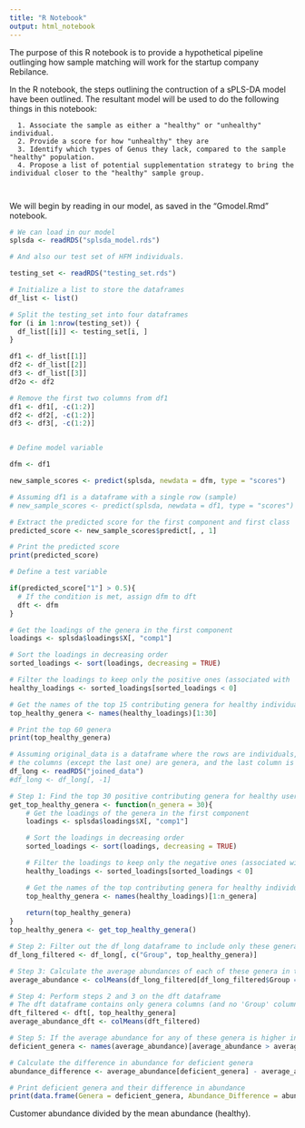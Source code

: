 ```yaml
---
title: "R Notebook"
output: html_notebook
---
```


The purpose of this R notebook is to provide a hypothetical pipeline outlinging how sample matching will work for the startup company Rebilance.

In the R notebook, the steps outlining the contruction of a sPLS-DA model have been outlined. The resultant model will be used to do the following things in this notebook:

```         
  1. Associate the sample as either a "healthy" or "unhealthy" individual. 
  2. Provide a score for how "unhealthy" they are
  3. Identify which types of Genus they lack, compared to the sample "healthy" population. 
  4. Propose a list of potential supplementation strategy to bring the individual closer to the "healthy" sample group. 
  
  
```

We will begin by reading in our model, as saved in the "Gmodel.Rmd" notebook.

```r
# We can load in our model
splsda <- readRDS("splsda_model.rds")

# And also our test set of HFM individuals. 

testing_set <- readRDS("testing_set.rds")

# Initialize a list to store the dataframes
df_list <- list()

# Split the testing_set into four dataframes
for (i in 1:nrow(testing_set)) {
  df_list[[i]] <- testing_set[i, ]
}

df1 <- df_list[[1]]
df2 <- df_list[[2]]
df3 <- df_list[[3]]
df2o <- df2
```

```r
# Remove the first two columns from df1
df1 <- df1[, -c(1:2)]
df2 <- df2[, -c(1:2)]
df3 <- df3[, -c(1:2)]



```

```r
# Define model variable

dfm <- df1

new_sample_scores <- predict(splsda, newdata = dfm, type = "scores")

```

```r
# Assuming df1 is a dataframe with a single row (sample)
# new_sample_scores <- predict(splsda, newdata = df1, type = "scores")  # Uncomment this line if splsda and df1 are defined

# Extract the predicted score for the first component and first class
predicted_score <- new_sample_scores$predict[, , 1]

# Print the predicted score
print(predicted_score)
```

```r
# Define a test variable 

if(predicted_score["1"] > 0.5){
  # If the condition is met, assign dfm to dft
  dft <- dfm
}
```

```r
# Get the loadings of the genera in the first component
loadings <- splsda$loadings$X[, "comp1"]

# Sort the loadings in decreasing order
sorted_loadings <- sort(loadings, decreasing = TRUE)
```

```r
# Filter the loadings to keep only the positive ones (associated with 'healthy')
healthy_loadings <- sorted_loadings[sorted_loadings < 0]

# Get the names of the top 15 contributing genera for healthy individuals
top_healthy_genera <- names(healthy_loadings)[1:30]

# Print the top 60 genera
print(top_healthy_genera)

```

```r
# Assuming original_data is a dataframe where the rows are individuals, 
# the columns (except the last one) are genera, and the last column is the health status
df_long <- readRDS("joined_data")
#df_long <- df_long[, -1]

```

```r
# Step 1: Find the top 30 positive contributing genera for healthy users
get_top_healthy_genera <- function(n_genera = 30){
    # Get the loadings of the genera in the first component
    loadings <- splsda$loadings$X[, "comp1"]

    # Sort the loadings in decreasing order
    sorted_loadings <- sort(loadings, decreasing = TRUE)

    # Filter the loadings to keep only the negative ones (associated with 'healthy')
    healthy_loadings <- sorted_loadings[sorted_loadings < 0]

    # Get the names of the top contributing genera for healthy individuals
    top_healthy_genera <- names(healthy_loadings)[1:n_genera]
    
    return(top_healthy_genera)
}
top_healthy_genera <- get_top_healthy_genera()

# Step 2: Filter out the df_long dataframe to include only these genera for healthy and unhealthy users
df_long_filtered <- df_long[, c("Group", top_healthy_genera)]

# Step 3: Calculate the average abundances of each of these genera in the df_long dataframe
average_abundance <- colMeans(df_long_filtered[df_long_filtered$Group == 0, -1])

# Step 4: Perform steps 2 and 3 on the dft dataframe
# The dft dataframe contains only genera columns (and no 'Group' column)
dft_filtered <- dft[, top_healthy_genera]
average_abundance_dft <- colMeans(dft_filtered)

# Step 5: If the average abundance for any of these genera is higher in the average healthy abundances than they are in the dft dataframe, print them out.
deficient_genera <- names(average_abundance)[average_abundance > average_abundance_dft]

# Calculate the difference in abundance for deficient genera
abundance_difference <- average_abundance[deficient_genera] - average_abundance_dft[deficient_genera]

# Print deficient genera and their difference in abundance
print(data.frame(Genera = deficient_genera, Abundance_Difference = abundance_difference))

```

Customer abundance divided by the mean abundance (healthy).











